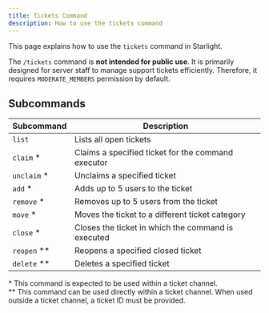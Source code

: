 ```yaml
---
title: Tickets Command
description: How to use the tickets command
---
```


This page explains how to use the `tickets` command in Starlight.

The `/tickets` command is **not intended for public use**. It is primarily designed for server staff to manage support tickets efficiently.
Therefore, it requires `MODERATE_MEMBERS` permission by default.

## Subcommands

| Subcommand    | Description                                        |
| ------------- | -------------------------------------------------- |
| `list`        | Lists all open tickets                             |
| `claim` \*    | Claims a specified ticket for the command executor |
| `unclaim` \*  | Unclaims a specified ticket                        |
| `add` \*      | Adds up to 5 users to the ticket                   |
| `remove` \*   | Removes up to 5 users from the ticket              |
| `move` \*     | Moves the ticket to a different ticket category    |
| `close` \*    | Closes the ticket in which the command is executed |
| `reopen` \*\* | Reopens a specified closed ticket                  |
| `delete` \*\* | Deletes a specified ticket                         |

\* This command is expected to be used within a ticket channel.  
\*\* This command can be used directly within a ticket channel. When used outside a ticket channel, a ticket ID must be provided.
